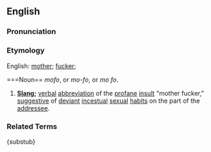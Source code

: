 ==English==

===Pronunciation===
{{substub}}

===Etymology===
English: [[mother]]; [[fuck]]er;

===Noun==
''mofo'', or ''mo-fo'', or ''mo fo''.

# '''[[Slang]];''' [[verbal]] [[abbreviate|abbreviation]] of the [[profane]] [[insult]] "mother fucker," [[suggestion|suggestive]] of [[deviance|deviant]] [[incest]]ual [[sex]]ual [[habit]]s on the part of the [[address]]ee.

===Related Terms===
{substub}
